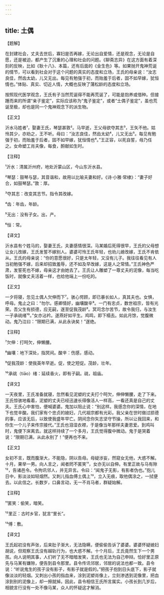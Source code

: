 ```yaml
---
---
---
```

title: 土偶
---




【题解】


在封建社会，丈夫去世后，寡妇是否再嫁，无论出自爱情，还是观念，无论是自愿，还是被迫，都产生了沉重的心理和社会的问题。《聊斋志异》在这方面有着深刻的反映，比如《耿十八》、本篇，还有后面的《金生色》等。如果抛开鬼神荒诞的情节，可以看到社会对于这个问题的真实的态度和立场，王氏的母亲说：“汝志良佳，然齿太幼，儿又无出。每见有勉强于初，而贻羞于后者，固不如早嫁，犹恒情也。”体贴、真实、切近人情，大概也反映了蒲松龄的态度和立场。

按照现代医学观念，王氏有子当然荒诞得不能再荒诞了，可能是抱养或借种。但接踵而来的所谓“亲子鉴定”，实际应该称为“鬼子鉴定”，或者“土偶子鉴定”，虽也荒诞至极，却也是同一个鬼神观念下的派生物。


【正文】

沂水马姓者¹，娶妻王氏，琴瑟甚敦²。马早逝，王父母欲夺其志³，王矢不他。姑怜其少，亦劝之，王不听。母曰：“汝志良佳，然齿太幼⁴，儿又无出⁵。每见有勉强于初，而贻羞于后者，固不如早嫁，犹恒情也⁶。”王正容，以死自誓，母乃任之。女命塑工肖夫像，每食，酹献如生时。

【注释】


¹沂水：清属沂州府，地处沂蒙山区，今山东沂水县。

²琴瑟：鼓琴与瑟，其音谐和，故用以比喻夫妻和好。《诗·小雅·常棣》：“妻子好合，如鼓琴瑟。”敦：厚。

³夺其志：改变其志节。指令其改嫁。

⁴齿：年齿，年龄。

⁵无出：没有子女。出，产。

⁶恒：常。





【译文】


沂水县有个姓马的，娶妻王氏，夫妻感情很深。马某婚后死得很早，王氏的父母想让女儿改嫁，王氏发誓不嫁别人。婆婆可怜王氏年轻，也劝儿媳改嫁，王氏不肯依从。王氏的母亲说：“你的意愿很好，只是太年轻，又没有儿子。我往往看见有人当初勉强不嫁，后来却招致羞辱，还不如及早改嫁，这是人之常情。”王氏神色严肃，发誓死也不嫁，母亲这才由她去了。王氏让人雕塑了一尊丈夫的泥像，每当吃饭时，就像丈夫活着一样，也给他端上一份吃的。


【正文】

一夕将寝，忽见土偶人欠伸而下⁷。骇心愕顾，即已暴长如人，真其夫也。女惧，呼母。鬼止之曰：“勿尔。感卿情好，幽壤酸辛⁸。一门有忠贞，数世祖宗，皆有光荣。吾父生有损德，应无嗣，遂至促我茂龄⁹。冥司念尔苦节，故令我归，与汝生一子承祧绪¹⁰。”女亦沾衿。遂燕好如平生。鸡鸣，即下榻去。如此月馀，觉腹微动。鬼乃泣曰：“限期已满，从此永诀矣！”遂绝。

【注释】


⁷欠伸：打呵欠，伸懒腰。

⁸幽壤：地下深处，指冥间。酸辛：伤感，感动。

⁹促我茂龄：使我英年早逝。促，使之短促。茂龄，壮年。

¹⁰承祧（tiāo）绪：延续香火，即有子嗣。祧，祖庙。





【译文】


一天夜里，王氏准备就寝，忽然看见泥塑的丈夫打个呵欠，伸伸懒腰，走了下来。王氏惊骇地看着，泥塑的丈夫已经迅速长得像活人一样高，一看还真是自己的丈夫。王氏心中害怕，便喊婆婆。鬼加以阻止说：“别这样。我感念你的深情，在地下也觉辛酸。我们家有个忠贞的媳妇，几代祖宗都有光彩。我父亲在世时做过损德的事，应该无后，以致使我盛年早亡。阴间念你矢志坚守节操，所以让我回来，和你生一个儿子来传宗接代。”王氏也泪湿衣襟，于是像当年那样夫妻恩爱。到鸡叫时，鬼便下床离去。就这样持续了一个多月，王氏觉得腹中微动。鬼于是哭着说：“限期已满，从此永别了！”便再也不来。


【正文】

女初不言，既而腹渐大，不能隐，阴以告母。母疑涉妄，然窥女无他，大惑不解。十月，果举一男。向人言之，闻者罔不匿笑¹¹，女亦无以自伸。有里正故与马有隙¹²，告诸邑令。令拘讯邻人，并无异言。令曰：“闻鬼子无影，有影者伪也。”抱儿日中，影淡淡如轻烟然。又刺儿指血傅土偶上¹³，立入无痕，取他偶涂之，一拭便去。以此信之。长数岁，口鼻言动，无一不肖马者，群疑始解。

【注释】


¹¹匿笑：偷笑，暗笑。

¹²里正：古时乡官，犹言“里长”。

¹³傅：敷。





【译文】


王氏起初没有声张，后来肚子渐大，无法隐瞒，便偷偷告诉了婆婆。婆婆怀疑媳妇胡说，但观察王氏没有越轨行为，也大惑不解。十个月后，王氏竟然生下一个男孩。向人说明其事，人们听了无不暗暗发笑，王氏也无法为自己申辩。恰好里正原先与马某有嫌隙，便告到县令那里。县令传讯邻居，邻居的说法也都一致。县令说：“听说鬼生的孩子没有影子，有影子就是假的。”把孩子抱到日头底下，影子就像淡淡的轻烟。又刺出小孩的指血来，涂到泥塑肖像上，立刻渗透到泥像里，把血涂到别的泥像上，却一擦就掉。因此，县令相信王氏所言属实。小孩长到几岁后，相貌言行没有一处不像马某，众人的怀疑这才解消。